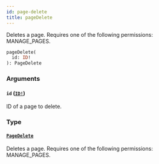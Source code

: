 ```yaml
---
id: page-delete
title: pageDelete
---
```


Deletes a page. Requires one of the following permissions: MANAGE_PAGES.

```graphql
pageDelete(
  id: ID!
): PageDelete

```

### Arguments

#### `id` ([`ID!`](../../../developer/api-reference/scalars/id))

ID of a page to delete.

### Type

#### [`PageDelete`](../../../developer/api-reference/objects/page-delete)

Deletes a page. Requires one of the following permissions: MANAGE_PAGES.
